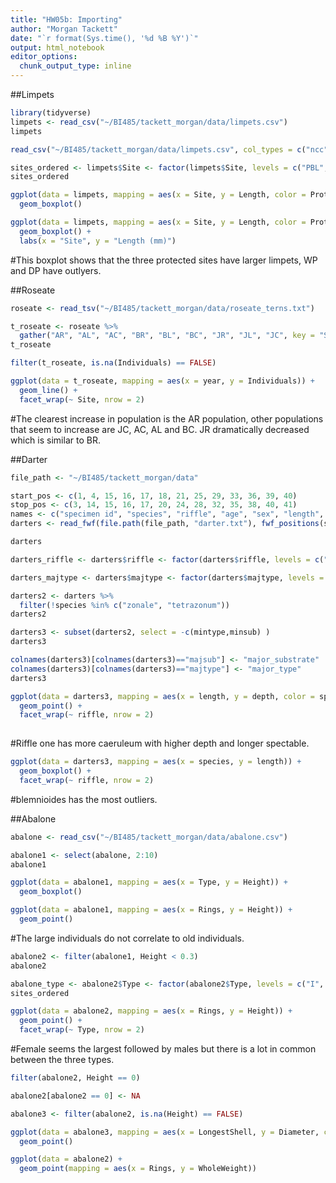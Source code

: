 ```yaml
---
title: "HW05b: Importing"
author: "Morgan Tackett"
date: "`r format(Sys.time(), '%d %B %Y')`"
output: html_notebook
editor_options: 
  chunk_output_type: inline
---
```

##Limpets
```r
library(tidyverse)
limpets <- read_csv("~/BI485/tackett_morgan/data/limpets.csv")
limpets
```

```r
read_csv("~/BI485/tackett_morgan/data/limpets.csv", col_types = c("ncc"))
```
```r

sites_ordered <- limpets$Site <- factor(limpets$Site, levels = c("PBL", "KNRM", "VBG", "WP", "PF", "DP", "SIO", "CTZ1", "CTZ2", "CNM"), ordered = TRUE)
sites_ordered
```
```r
ggplot(data = limpets, mapping = aes(x = Site, y = Length, color = Protected)) + 
  geom_boxplot()
```
```r
ggplot(data = limpets, mapping = aes(x = Site, y = Length, color = Protected)) + 
  geom_boxplot() +
  labs(x = "Site", y = "Length (mm)")
```
#This boxplot shows that the three protected sites have larger limpets, WP and DP have outlyers. 

##Roseate
```r
roseate <- read_tsv("~/BI485/tackett_morgan/data/roseate_terns.txt")
```
```r
t_roseate <- roseate %>% 
  gather("AR", "AL", "AC", "BR", "BL", "BC", "JR", "JL", "JC", key = "Site", value = "Individuals")
t_roseate
```

```r
filter(t_roseate, is.na(Individuals) == FALSE)
```
```r
ggplot(data = t_roseate, mapping = aes(x = year, y = Individuals)) + 
  geom_line() +
  facet_wrap(~ Site, nrow = 2)
```
#The clearest increase in population is the AR population, other populations that seem to increase are JC, AC, AL and BC. JR dramatically decreased which is similar to BR. 

##Darter
```r
file_path <- "~/BI485/tackett_morgan/data"
```

```r
start_pos <- c(1, 4, 15, 16, 17, 18, 21, 25, 29, 33, 36, 39, 40)
stop_pos <- c(3, 14, 15, 16, 17, 20, 24, 28, 32, 35, 38, 40, 41)
names <- c("specimen id", "species", "riffle", "age", "sex", "length", "depth", "velocity", "temperature", "majsub", "minsub", "majtype", "mintype")
darters <- read_fwf(file.path(file_path, "darter.txt"), fwf_positions(start_pos, stop_pos, col_names = names), skip = 15)
```
```r
darters
```
```r
darters_riffle <- darters$riffle <- factor(darters$riffle, levels = c("1", "2"), ordered = FALSE)

```
```r
darters_majtype <- darters$majtype <- factor(darters$majtype, levels = c("s", "fg", "sg", "lg", "c"), ordered = TRUE)
```
```r
darters2 <- darters %>%
  filter(!species %in% c("zonale", "tetrazonum"))
darters2
```
```r
darters3 <- subset(darters2, select = -c(mintype,minsub) )
darters3
```
```r
colnames(darters3)[colnames(darters3)=="majsub"] <- "major_substrate"
colnames(darters3)[colnames(darters3)=="majtype"] <- "major_type"
darters3
```
```r
ggplot(data = darters3, mapping = aes(x = length, y = depth, color = species, shape = species)) + 
  geom_point() +
  facet_wrap(~ riffle, nrow = 2)
  
```
#Riffle one has more caeruleum with higher depth and longer spectable. 
```r
ggplot(data = darters3, mapping = aes(x = species, y = length)) + 
  geom_boxplot() +
  facet_wrap(~ riffle, nrow = 2)
```
#blemnioides has the most outliers.





##Abalone
```r
abalone <- read_csv("~/BI485/tackett_morgan/data/abalone.csv")
```

```r
abalone1 <- select(abalone, 2:10)
abalone1
```
```r
ggplot(data = abalone1, mapping = aes(x = Type, y = Height)) + 
  geom_boxplot() 
```
```r
ggplot(data = abalone1, mapping = aes(x = Rings, y = Height)) + 
  geom_point() 
```
#The large individuals do not correlate to old individuals. 
```r
abalone2 <- filter(abalone1, Height < 0.3)
abalone2
```
```r
abalone_type <- abalone2$Type <- factor(abalone2$Type, levels = c("I", "F", "M"), ordered = TRUE)
sites_ordered
```

```r
ggplot(data = abalone2, mapping = aes(x = Rings, y = Height)) + 
  geom_point() +
  facet_wrap(~ Type, nrow = 2)
```
#Female seems the largest followed by males but there is a lot in common between the three types. 

```r
filter(abalone2, Height == 0)
```
```r
abalone2[abalone2 == 0] <- NA
```
```r
abalone3 <- filter(abalone2, is.na(Height) == FALSE)
```
```r
ggplot(data = abalone3, mapping = aes(x = LongestShell, y = Diameter, color = Type)) + 
  geom_point()
```
```r
ggplot(data = abalone2) + 
  geom_point(mapping = aes(x = Rings, y = WholeWeight))
```

